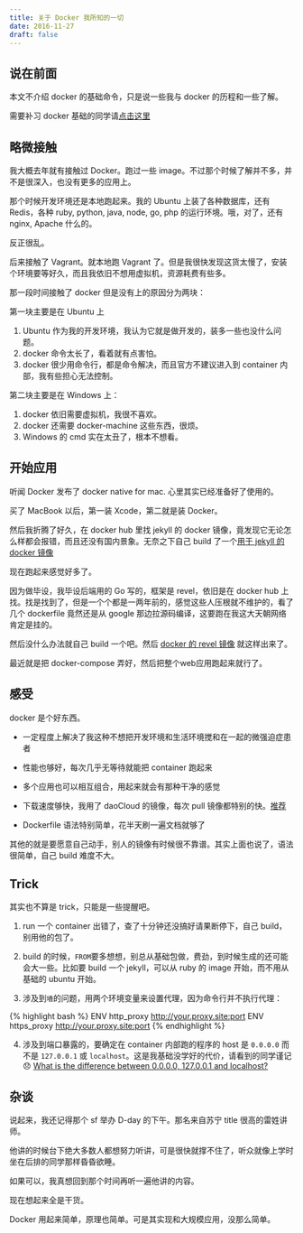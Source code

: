 ```yaml
---
title: 关于 Docker 我所知的一切
date: 2016-11-27
draft: false
---
```


## 说在前面

本文不介绍 docker 的基础命令，只是说一些我与 docker 的历程和一些了解。

需要补习 docker 基础的同学请[点击这里](https://docs.docker.com)

## 略微接触

我大概去年就有接触过 Docker。跑过一些 image。不过那个时候了解并不多，并不是很深入，也没有更多的应用上。

那个时候开发环境还是本地跑起来。我的 Ubuntu 上装了各种数据库，还有 Redis，各种 ruby, python, java, node, go, php 的运行环境。哦，对了，还有 nginx, Apache 什么的。

反正很乱。

后来接触了 Vagrant。就本地跑 Vagrant 了。但是我很快发现这货太慢了，安装个环境要等好久，而且我依旧不想用虚拟机，资源耗费有些多。

那一段时间接触了 docker 但是没有上的原因分为两块：

第一块主要是在 Ubuntu 上

1. Ubuntu 作为我的开发环境，我认为它就是做开发的，装多一些也没什么问题。
2. docker 命令太长了，看着就有点害怕。
3. docker 很少用命令行，都是命令解决，而且官方不建议进入到 container 内部，我有些担心无法控制。

第二块主要是在 Windows 上：

1. docker 依旧需要虚拟机，我很不喜欢。
2. docker 还需要 docker-machine 这些东西，很烦。
3. Windows 的 cmd 实在太丑了，根本不想看。

## 开始应用

听闻 Docker 发布了 docker native for mac. 心里其实已经准备好了使用的。

买了 MacBook 以后，第一装 Xcode，第二就是装 Docker。

然后我折腾了好久，在 docker hub 里找 jekyll 的 docker 镜像，竟发现它无论怎么样都会报错，而且还没有国内景象。无奈之下自己 build 了一个[用于 jekyll 的 docker 镜像](https://hub.docker.com/r/annatarhe/jekyll/)

现在跑起来感觉好多了。

因为做毕设，我毕设后端用的 Go 写的，框架是 revel，依旧是在 docker hub 上找。找是找到了，但是一个个都是一两年前的，感觉这些人压根就不维护的，看了几个 dockerfile 竟然还是从 google 那边拉源码编译，这要跑在我这大天朝网络肯定是挂的。

然后没什么办法就自己 build 一个吧。然后 [docker 的 revel 镜像](https://hub.docker.com/r/annatarhe/revel/) 就这样出来了。

最近就是把 docker-compose 弄好，然后把整个web应用跑起来就行了。

## 感受

docker 是个好东西。

* 一定程度上解决了我这种不想把开发环境和生活环境搅和在一起的微强迫症患者

* 性能也够好，每次几乎无等待就能把 container 跑起来

* 多个应用也可以相互组合，用起来就会有那种干净的感觉

* 下载速度够快，我用了 daoCloud 的镜像，每次 pull 镜像都特别的快。[推荐](https://www.daocloud.io)

* Dockerfile 语法特别简单，花半天刷一遍文档就够了

其他的就是要愿意自己动手，别人的镜像有时候很不靠谱。其实上面也说了，语法很简单，自己 build 难度不大。

## Trick

其实也不算是 trick，只能是一些提醒吧。

1. run 一个 container 出错了，查了十分钟还没搞好请果断停下，自己 build， 别用他的包了。

2. build 的时候，`FROM`要多想想，别总从基础包做，费劲，到时候生成的还可能会大一些。比如要 build 一个 jekyll，可以从 ruby 的 image 开始，而不用从基础的 ubuntu 开始。

3. 涉及到`墙`的问题，用两个环境变量来设置代理，因为命令行并不执行代理：

{% highlight bash %}
ENV http_proxy http://your.proxy.site:port
ENV https_proxy http://your.proxy.site:port
{% endhighlight %}

4. 涉及到端口暴露的，要确定在 container 内部跑的程序的 host 是 `0.0.0.0` 而不是 `127.0.0.1` 或 `localhost`。这是我基础没学好的代价，请看到的同学谨记 😞 [What is the difference between 0.0.0.0, 127.0.0.1 and localhost?](http://stackoverflow.com/questions/20778771/what-is-the-difference-between-0-0-0-0-127-0-0-1-and-localhost)

## 杂谈

说起来，我还记得那个 sf 举办 D-day 的下午。那名来自苏宁 title 很高的雷姓讲师。

他讲的时候台下绝大多数人都想努力听讲，可是很快就撑不住了，听众就像上学时坐在后排的同学那样昏昏欲睡。

如果可以，我真想回到那个时间再听一遍他讲的内容。

现在想起来全是干货。

Docker 用起来简单，原理也简单。可是其实现和大规模应用，没那么简单。

